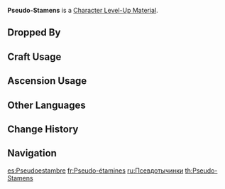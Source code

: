 {{Item Infobox
|id          = 113044
|image       = Item Pseudo-Stamens.png
|type        = Character Level-Up Materials
|group       = Normal Boss Drops
|invCategory = Character Development Items
|quality     = 4
|description = The pale wing-sheathes hiding in a Wenut's tail are as thin as the blooming stamens of a flower.<br />It is said that in the past, even before the beginning of time, they used to travel through the moist land under meadows and forests, similar to birds flying across the sky and fish swimming in the water. It is generally believed that their mimicry of flowers is to lure lost prey caught by sandstorms. There is also a theory, however, that their imitation of a blooming flower was inspired by the splendid blossoms countless epochs ago, which have long gone the way of the desert winds.
|source1 = Dropped by Lv. 30+ [[Setekh Wenut]]
}}
'''Pseudo-Stamens''' is a [[Character Level-Up Material]].

==Dropped By==
{{Dropped By|level=30}}

==Craft Usage==
{{Craft Usage}}

==Ascension Usage==
{{Ascension Usage}}

==Other Languages==
{{Other Languages
|en      = Pseudo-Stamens
|zhs     = 苍砾蕊羽
|zhs_rm  = Cānglì Ruǐyǔ
|zht     = 蒼礫蕊羽
|zht_rm  = Cānglì Ruǐyǔ
|zh_tl   = 
|ja      = 蒼礫蕊羽
|ja_rm   = Souseki Zuiu{{Assumed}}
|ja_tl   = 
|ko      = 푸른 꽃날개
|ko_tl   = Blue Flower Wings
|es      = Pseudoestambre
|es_tl   = Pseudostamen
|fr      = Pseudo-étamines
|fr_tl   = Pseudo-Stamens
|ru      = Псевдотычинки
|ru_tl   = Pseudostamens
|th      = Pseudo-Stamens
|vi      = Nhụy Hoa Sỏi Cát
|vi_tl   = 
|de      = Smaragdstaubgefäß
|de_tl   = 
|id      = Pseudo-Stamens
|pt      = Falso Estame
|pt_tl   = 
|tr      = Sahte Tomurcuklar
|tr_tl   = 
|it      = Pseudostami
|it_tl   = 
}}

==Change History==
{{Change History|3.4}}

==Navigation==
{{Development Item Navbox|Character Level-Up Materials}}

[[es:Pseudoestambre]]
[[fr:Pseudo-étamines]]
[[ru:Псевдотычинки]]
[[th:Pseudo-Stamens]]